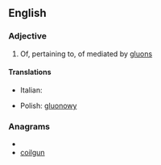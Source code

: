 ==English==

===Adjective===
{{en-adj}}

# {{physics}} Of, pertaining to, of mediated by [[gluon]]s

====Translations====
{{trans-top|mediated by gluons}}
* Italian: {{t-|it|gluonico}}
{{trans-mid}}
* Polish: [[gluonowy]] {{m}}
{{trans-bottom}}

===Anagrams===
* {{alphagram|cgilnou}}
* [[coilgun#English|coilgun]]